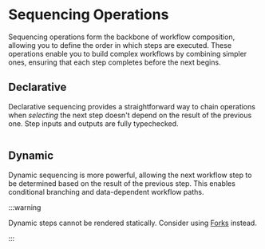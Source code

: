 
# Sequencing Operations

Sequencing operations form the backbone of workflow composition, allowing you to define the order in which steps are executed. These operations enable you to build complex workflows by combining simpler ones, ensuring that each step completes before the next begins.

## Declarative

Declarative sequencing provides a straightforward way to chain operations when _selecting_ the next step doesn't depend on the result of the previous one.
Step inputs and outputs are fully typechecked.

```scala file=./main/scala/workflows4s/example/docs/SequencingExample.scala start=start_declarative end=end_declarative
```

<OperationOutputs name="and-then"/>

## Dynamic

Dynamic sequencing is more powerful, allowing the next workflow step to be determined based on the result of the previous step. This enables conditional branching and data-dependent workflow paths.

:::warning

Dynamic steps cannot be rendered statically. Consider using [Forks](/docs/operations/fork) instead.

:::

```scala file=./main/scala/workflows4s/example/docs/SequencingExample.scala start=start_dynamic end=end_dynamic
```

<OperationOutputs name="flat-map"/>
